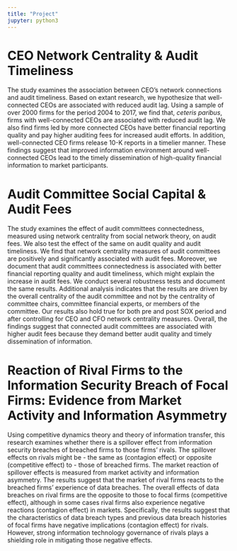 ```yaml
---
title: "Project"
jupyter: python3
---
```


# CEO Network Centrality & Audit Timeliness 
The study examines the association between CEO’s network connections and audit timeliness. Based on extant research, we hypothesize that well-connected CEOs are associated with reduced audit lag. Using a sample of over 2000 firms for the period 2004 to 2017, we find that, *ceteris paribus*, firms with well-connected CEOs are associated with reduced audit lag. We also find firms led by more connected CEOs have better financial reporting quality and pay higher auditing fees for increased audit efforts. In addition, well-connected CEO firms release 10-K reports in a timelier manner. These findings suggest that improved information environment around well-connected CEOs lead to the timely dissemination of high-quality financial information to market participants.

# Audit Committee Social Capital & Audit Fees 
The study examines the effect of audit committees connectedness, measured using network centrality from social network theory, on audit fees. We also test the effect of the same on audit quality and audit timeliness. We find that network centrality measures of audit committees are positively and significantly associated with audit fees. Moreover, we document that audit committees connectedness is associated with better financial reporting quality and audit timeliness, which might explain the increase in audit fees. We conduct several robustness tests and document the same results. Additional analysis indicates that the results are driven by the overall centrality of the audit committee and not by the centrality of committee chairs, committee financial experts, or members of the committee. Our results also hold true for both pre and post SOX period and after controlling for CEO and CFO network centrality measures. Overall, the findings suggest that connected audit committees are associated with higher audit fees because they demand better audit quality and timely dissemination of information.

# Reaction of Rival Firms to the Information Security Breach of Focal Firms: Evidence from Market Activity and Information Asymmetry 
Using competitive dynamics theory and theory of information transfer, this research examines whether there is a spillover effect from information security breaches of breached firms to those firms’ rivals. The spillover effects on rivals might be - the same as (contagion effect) or opposite (competitive effect) to - those of breached firms. The market reaction of spillover effects is measured from market activity and information asymmetry. The results suggest that the market of rival firms reacts to the breached firms’ experience of data breaches. The overall effects of data breaches on rival firms are the opposite to those to focal firms (competitive effect), although in some cases rival firms also experience negative reactions (contagion effect) in markets. Specifically, the results suggest that the characteristics of data breach types and previous data breach histories of focal firms have negative implications (contagion effect) for rivals. However, strong information technology governance of rivals plays a shielding role in mitigating those negative effects.